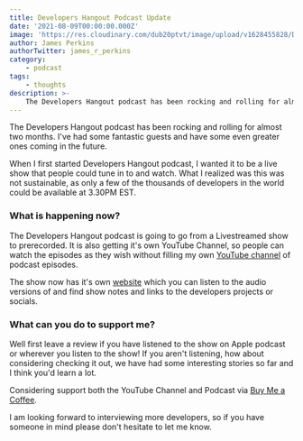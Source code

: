 ```yaml
---
title: Developers Hangout Podcast Update
date: '2021-08-09T00:00:00.000Z'
image: 'https://res.cloudinary.com/dub20ptvt/image/upload/v1628455828/Developers_Hangout_Update_kwfwf3.webp'
author: James Perkins
authorTwitter: james_r_perkins
category:
    - podcast
tags:
    - thoughts
description: >-
    The Developers Hangout podcast has been rocking and rolling for almost two months. I've had some fantastic guests and have some even greater ones coming in the future.
---
```


The Developers Hangout podcast has been rocking and rolling for almost two months. I've had some fantastic guests and have some even greater ones coming in the future.

When I first started Developers Hangout podcast, I wanted it to be a live show that people could tune in to and watch. What I realized was this was not sustainable, as only a few of the thousands of developers in the world could be available at 3.30PM EST.

### What is happening now?

The Developers Hangout podcast is going to go from a Livestreamed show to prerecorded. It is also getting it's own YouTube Channel, so people can watch the episodes as they wish without filling my own [YouTube channel](https://www.youtube.com/channel/UCYdDqh_PytPOGznQ1RxzW8g) of podcast episodes.

The show now has it's own [website](https://developershangoutpodcast.com/) which you can listen to the audio versions of and find show notes and links to the developers projects or socials.

### What can you do to support me?

Well first leave a review if you have listened to the show on Apple podcast or wherever you listen to the show! If you aren't listening, how about considering checking it out, we have had some interesting stories so far and I think you'd learn a lot.

Considering support both the YouTube Channel and Podcast via [Buy Me a Coffee](https://www.buymeacoffee.com/jamesperkins).

I am looking forward to interviewing more developers, so if you have someone in mind please don't hesitate to let me know.
